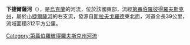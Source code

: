 '''下捷爾薩河'''（{{lang-uk|Нижня Терса}}），是[[烏克蘭|烏克蘭]]的河流，位於該國東部，流經[[第聶伯羅彼得羅夫斯克州|第聶伯羅彼得羅夫斯克州]]，屬於[[小捷爾薩河|小捷爾薩河]]的右支流，發源自[[斯拉夫戈羅德_(第聶伯羅彼得羅夫斯克州)|斯拉夫戈羅德]]東北面，河道全長39公里，流域面積312平方公里。

{{DEFAULTSORT:Нижня Терса}}
[[Category:第聶伯羅彼得羅夫斯克州河流|Category:第聶伯羅彼得羅夫斯克州河流]]


{{Ukraine-river-stub}}